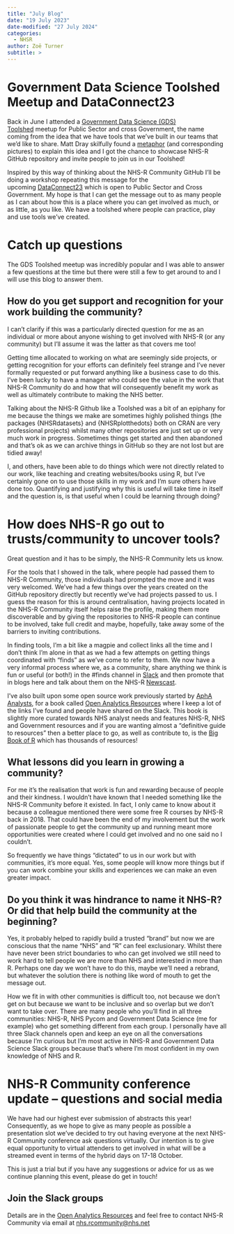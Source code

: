 ```yaml
---
title: "July Blog"
date: "19 July 2023"
date-modified: "27 July 2024"
categories:
  - NHSR
author: Zoë Turner
subtitle: >
---
```


# **Government Data Science Toolshed Meetup and DataConnect23**

Back in June I attended a [Government Data Science (GDS) Toolshed](https://www.eventbrite.com/e/government-data-science-community-meet-up-the-data-science-toolshed-tickets-578774920367) meetup for Public Sector and cross Government, the name coming from the idea that we have tools that we’ve built in our teams that we’d like to share. Matt Dray skilfully found a [metaphor](https://matt-dray.github.io/government-toolshed/#/a-metaphor) (and corresponding pictures) to explain this idea and I got the chance to showcase NHS-R GitHub repository and invite people to join us in our Toolshed!

Inspired by this way of thinking about the NHS-R Community GitHub I’ll be doing a workshop repeating this message for the upcoming [DataConnect23](https://www.gov.uk/government/news/dataconnect23-is-on-its-way) which is open to Public Sector and Cross Government. My hope is that I can get the message out to as many people as I can about how this is a place where you can get involved as much, or as little, as you like. We have a toolshed where people can practice, play and use tools we’ve created.

# **Catch up questions**

The GDS Toolshed meetup was incredibly popular and I was able to answer a few questions at the time but there were still a few to get around to and I will use this blog to answer them.

## **How do you get support and recognition for your work building the community?**

I can’t clarify if this was a particularly directed question for me as an individual or more about anyone wishing to get involved with NHS-R (or any community) but I’ll assume it was the latter as that covers me too!

Getting time allocated to working on what are seemingly side projects, or getting recognition for your efforts can definitely feel strange and I’ve never formally requested or put forward anything like a business case to do this. I’ve been lucky to have a manager who could see the value in the work that NHS-R Community do and how that will consequently benefit my work as well as ultimately contribute to making the NHS better.

Talking about the NHS-R Github like a Toolshed was a bit of an epiphany for me because the things we make are sometimes highly polished things (the packages {NHSRdatasets} and {NHSRplotthedots} both on CRAN are very professional projects) whilst many other repositories are just set up or very much work in progress. Sometimes things get started and then abandoned and that’s ok as we can archive things in GitHub so they are not lost but are tidied away!

I, and others, have been able to do things which were not directly related to our work, like teaching and creating websites/books using R, but I’ve certainly gone on to use those skills in my work and I’m sure others have done too. Quantifying and justifying why this is useful will take time in itself and the question is, is that useful when I could be learning through doing?

# **How does NHS-R go out to trusts/community to uncover tools?**

Great question and it has to be simply, the NHS-R Community lets us know.

For the tools that I showed in the talk, where people had passed them to NHS-R Community, those individuals had prompted the move and it was very welcomed. We’ve had a few things over the years created on the GitHub repository directly but recently we’ve had projects passed to us. I guess the reason for this is around centralisation, having projects located in the NHS-R Community itself helps raise the profile, making them more discoverable and by giving the repositories to NHS-R people can continue to be involved, take full credit and maybe, hopefully, take away some of the barriers to inviting contributions.

In finding tools, I’m a bit like a magpie and collect links all the time and I don’t think I’m alone in that as we had a few attempts on getting things coordinated with “finds” as we’ve come to refer to them. We now have a very informal process where we, as a community, share anything we think is fun or useful (or both!) in the #finds channel in [Slack](https://nhsrcommunity.slack.com/) and then promote that in blogs here and talk about them on the NHS-R [Newscast](https://soundcloud.com/nhs-r-community).

I’ve also built upon some open source work previously started by [AphA Analysts](https://www.aphanalysts.org/), for a book called [Open Analytics Resources](https://resources.nhsrcommunity.com/) where I keep a lot of the links I’ve found and people have shared on the Slack. This book is slightly more curated towards NHS analyst needs and features NHS-R, NHS and Government resources and if you are wanting almost a “definitive guide to resources” then a better place to go, as well as contribute to, is the [Big Book of R](https://www.bigbookofr.com/) which has thousands of resources!

## **What lessons did you learn in growing a community?**

For me it’s the realisation that work is fun and rewarding because of people and their kindness. I wouldn’t have known that I needed something like the NHS-R Community before it existed. In fact, I only came to know about it because a colleague mentioned there were some free R courses by NHS-R back in 2018. That could have been the end of my involvement but the work of passionate people to get the community up and running meant more opportunities were created where I could get involved and no one said no I couldn’t.

So frequently we have things “dictated” to us in our work but with communities, it’s more equal. Yes, some people will know more things but if you can work combine your skills and experiences we can make an even greater impact.

## **Do you think it was hindrance to name it NHS-R? Or did that help build the community at the beginning?**

Yes, it probably helped to rapidly build a trusted “brand” but now we are conscious that the name “NHS” and “R” can feel exclusionary. Whilst there have never been strict boundaries to who can get involved we still need to work hard to tell people we are more than NHS and interested in more than R. Perhaps one day we won’t have to do this, maybe we’ll need a rebrand, but whatever the solution there is nothing like word of mouth to get the message out.

How we fit in with other communities is difficult too, not because we don’t get on but because we want to be inclusive and so overlap but we don’t want to take over. There are many people who you’ll find in all three communities: NHS-R, NHS Pycom and Government Data Science (me for example) who get something different from each group. I personally have all three Slack channels open and keep an eye on all the conversations because I’m curious but I’m most active in NHS-R and Government Data Science Slack groups because that’s where I’m most confident in my own knowledge of NHS and R.

# **NHS-R Community conference update – questions and social media**

We have had our highest ever submission of abstracts this year! Consequently, as we hope to give as many people as possible a presentation slot we’ve decided to try out having everyone at the next NHS-R Community conference ask questions virtually. Our intention is to give equal opportunity to virtual attenders to get involved in what will be a streamed event in terms of the hybrid days on 17-18 October.

This is just a trial but if you have any suggestions or advice for us as we continue planning this event, please do get in touch!

## **Join the Slack groups**

Details are in the [Open Analytics Resources](https://resources.nhsrcommunity.com/forum-groups.html#slack) and feel free to contact NHS-R Community via email at [nhs.rcommunity\@nhs.net](mailto:nhs.rcommunity@nhs.net)

